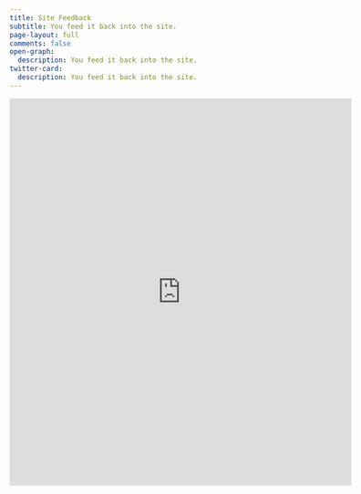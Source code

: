 ```yaml
---
title: Site Feedback
subtitle: You feed it back into the site.
page-layout: full
comments: false
open-graph:
  description: You feed it back into the site.
twitter-card:
  description: You feed it back into the site.
---
```


<iframe src="https://docs.google.com/forms/d/e/1FAIpQLSfLjkhl1pPBhEArBEvXykpfxwaZ2IeCSBnfydLEhBUt9nesOw/viewform?embedded=true" width="600" height="680"
frameborder="0" marginheight="0" marginwidth="0">Loading…</iframe>